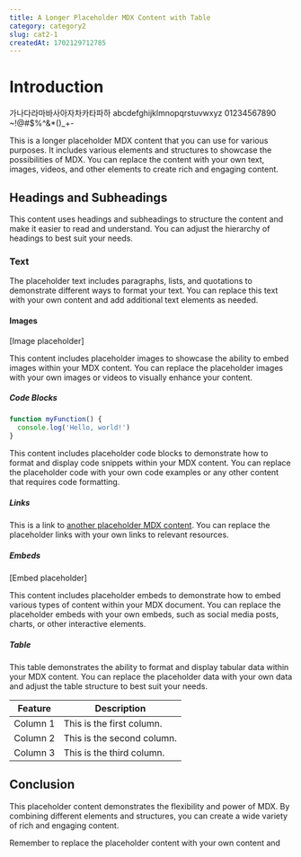 ```yaml
---
title: A Longer Placeholder MDX Content with Table
category: category2
slug: cat2-1
createdAt: 1702129712785
---
```


# Introduction

가나다라마바사아자차카타파하 abcdefghijklmnopqrstuvwxyz 01234567890 ~!@#$%^&\*()\_+-

This is a longer placeholder MDX content that you can use for various purposes. It includes various elements and structures to showcase the possibilities of MDX. You can replace the content with your own text, images, videos, and other elements to create rich and engaging content.

## Headings and Subheadings

This content uses headings and subheadings to structure the content and make it easier to read and understand. You can adjust the hierarchy of headings to best suit your needs.

### Text

The placeholder text includes paragraphs, lists, and quotations to demonstrate different ways to format your text. You can replace this text with your own content and add additional text elements as needed.

#### Images

[Image placeholder]

This content includes placeholder images to showcase the ability to embed images within your MDX content. You can replace the placeholder images with your own images or videos to visually enhance your content.

##### Code Blocks

```javascript
function myFunction() {
  console.log('Hello, world!')
}
```

This content includes placeholder code blocks to demonstrate how to format and display code snippets within your MDX content. You can replace the placeholder code with your own code examples or any other content that requires code formatting.

##### Links

This is a link to [another placeholder MDX content](/another-placeholder-content.mdx). You can replace the placeholder links with your own links to relevant resources.

##### Embeds

[Embed placeholder]

This content includes placeholder embeds to demonstrate how to embed various types of content within your MDX document. You can replace the placeholder embeds with your own embeds, such as social media posts, charts, or other interactive elements.

##### Table

This table demonstrates the ability to format and display tabular data within your MDX content. You can replace the placeholder data with your own data and adjust the table structure to best suit your needs.

| Feature  | Description                |
| -------- | -------------------------- |
| Column 1 | This is the first column.  |
| Column 2 | This is the second column. |
| Column 3 | This is the third column.  |

## Conclusion

This placeholder content demonstrates the flexibility and power of MDX. By combining different elements and structures, you can create a wide variety of rich and engaging content.

Remember to replace the placeholder content with your own content and
